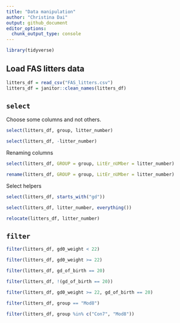 ```yaml
---
title: "Data manipulation"
author: "Christina Dai"
output: github_document
editor_options: 
  chunk_output_type: console
---
```


```r
library(tidyverse)
```

## Load FAS litters data

```r
litters_df = read_csv("FAS_litters.csv")
litters_df = janitor::clean_names(litters_df)
```

## `select`

Choose some columns and not others.

```r
select(litters_df, group, litter_number)
```

```r
select(litters_df, -litter_number)
```

Renaming columns

```r
select(litters_df, GROUP = group, LitEr_nUMber = litter_number)
```

```r
rename(litters_df, GROUP = group, LitEr_nUMber = litter_number)
```

Select helpers

```r
select(litters_df, starts_with("gd"))
```

```r
select(litters_df, litter_number, everything())
```

```r
relocate(litters_df, litter_number)
```

## `filter`

```r
filter(litters_df, gd0_weight < 22)
```

```r
filter(litters_df, gd0_weight >= 22)
```

```r
filter(litters_df, gd_of_birth == 20)
```

```r
filter(litters_df, !(gd_of_birth == 20))
```

```r
filter(litters_df, gd0_weight >= 22, gd_of_birth == 20)
```

```r
filter(litters_df, group == "Mod8")
```

```r
filter(litters_df, group %in% c("Con7", "Mod8"))
```






